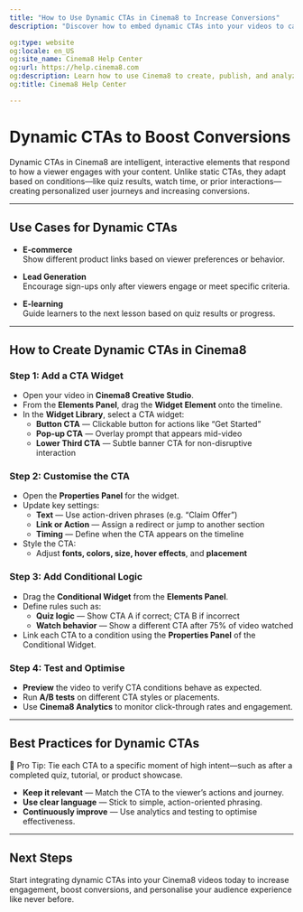 ```yaml
---
title: "How to Use Dynamic CTAs in Cinema8 to Increase Conversions"
description: "Discover how to embed dynamic CTAs into your videos to capture viewer actions and enhance conversion rates. Visit Cinema8."

og:type: website
og:locale: en_US
og:site_name: Cinema8 Help Center
og:url: https://help.cinema8.com
og:description: Learn how to use Cinema8 to create, publish, and analyze interactive videos.
og:title: Cinema8 Help Center

---
```



# Dynamic CTAs to Boost Conversions

Dynamic CTAs in Cinema8 are intelligent, interactive elements that respond to how a viewer engages with your content. Unlike static CTAs, they adapt based on conditions—like quiz results, watch time, or prior interactions—creating personalized user journeys and increasing conversions.

---

## Use Cases for Dynamic CTAs

- **E-commerce**  
  Show different product links based on viewer preferences or behavior.

- **Lead Generation**  
  Encourage sign-ups only after viewers engage or meet specific criteria.

- **E-learning**  
  Guide learners to the next lesson based on quiz results or progress.

---

## How to Create Dynamic CTAs in Cinema8

<Steps>

### Step 1: Add a CTA Widget

- Open your video in **Cinema8 Creative Studio**.
- From the **Elements Panel**, drag the **Widget Element** onto the timeline.
- In the **Widget Library**, select a CTA widget:
  - **Button CTA** — Clickable button for actions like “Get Started”
  - **Pop-up CTA** — Overlay prompt that appears mid-video
  - **Lower Third CTA** — Subtle banner CTA for non-disruptive interaction

### Step 2: Customise the CTA

- Open the **Properties Panel** for the widget.
- Update key settings:
  - **Text** — Use action-driven phrases (e.g. “Claim Offer”)
  - **Link or Action** — Assign a redirect or jump to another section
  - **Timing** — Define when the CTA appears on the timeline
- Style the CTA:
  - Adjust **fonts, colors, size, hover effects**, and **placement**

### Step 3: Add Conditional Logic

- Drag the **Conditional Widget** from the **Elements Panel**.
- Define rules such as:
  - **Quiz logic** — Show CTA A if correct; CTA B if incorrect
  - **Watch behavior** — Show a different CTA after 75% of video watched
- Link each CTA to a condition using the **Properties Panel** of the Conditional Widget.

### Step 4: Test and Optimise

- **Preview** the video to verify CTA conditions behave as expected.
- Run **A/B tests** on different CTA styles or placements.
- Use **Cinema8 Analytics** to monitor click-through rates and engagement.

</Steps>

---

## Best Practices for Dynamic CTAs

<Callout type="info">
🧠 Pro Tip: Tie each CTA to a specific moment of high intent—such as after a completed quiz, tutorial, or product showcase.
</Callout>

- **Keep it relevant** — Match the CTA to the viewer’s actions and journey.
- **Use clear language** — Stick to simple, action-oriented phrasing.
- **Continuously improve** — Use analytics and testing to optimise effectiveness.

---

## Next Steps

Start integrating dynamic CTAs into your Cinema8 videos today to increase engagement, boost conversions, and personalise your audience experience like never before.
